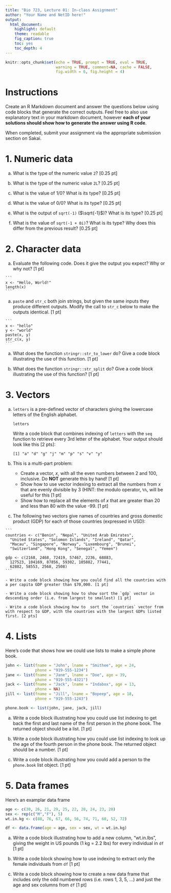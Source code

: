 ```yaml
---
title: "Bio 723, Lecture 01: In-class Assignment"
author: "Your Name and NetID here!"
output:
  html_document:
    highlight: default
    theme: readable
    fig_caption: true
    toc: yes
    toc_depth: 4
---
```


```r
knitr::opts_chunk$set(echo = TRUE, prompt = TRUE, eval = TRUE, 
                      warning = TRUE, comment=NA, cache = FALSE,
                      fig.width = 6, fig.height = 4)
```


# Instructions

Create an R Markdown document and answer the questions below using code blocks that generate the correct outputs. Feel free to also use explanatory text in your markdown document, however **each of your solutions should show how to generate the answer using R code**.

When completed, submit your assignment via the appropriate submission section on Sakai.



# 1. Numeric data

 a. What is the type of the numeric value `2`? [0.25 pt]

 a. What is the type of the numeric value `2L`? [0.25 pt]

 a. What is the value of $1/0$? What is its type? [0.25 pt]

 a. What is the value of $0/0$? What is its type? [0.25 pt]

 a. What is the output of `sqrt(-1)` ($\sqrt{-1}$)?  What is its type?  [0.25 pt]
 
 a. What is the value of `sqrt(-1 + 0i)`? What is its type?  Why does this differ from the previous result? [0.25 pt]

# 2. Character data 

  a. Evaluate the following code. Does it give the output you expect? Why or why not? [1 pt]
 
    ```
    x <- "Hello, World!"
    length(x)
    ```

  a. `paste` and `str_c` both join strings, but given the same inputs they produce different outputs.  Modify the call to `str_c` below to make the outputs identical. [1 pt]
  
    ```
    x <- "hello"
    y <- "world"
    paste(x, y)
    str_c(x, y)
    ```

  a. What does the function `stringr::str_to_lower` do?  Give a code block illustrating the use of this function. [1 pt]
  
  a. What does the function `stringr::str_split` do? Give a code block illustrating the use of this function? [1 pt]
  

# 3. Vectors

 a. `letters` is a pre-defined vector of characters giving the lowercase letters of the English alphabet.
 
    ```
    letters
    ```
 
    Write a code block that combines indexing of `letters` with the `seq` function to retrieve every 3rd letter of the alphabet.  Your output should look like this [2 pts]:
 
    ```
    [1] "a" "d" "g" "j" "m" "p" "s" "v" "y"
    ```
    
 a. This is a multi-part problem:
 
    - Create a vector, $x$, with all the even numbers between 2 and 100, inclusive. Do **NOT** generate this by hand! [1 pt]  
    - Show how to use vector indexing to extract all the numbers from $x$ that are evenly divisible by 3 (HINT: the modulo operator, `%%`, will be useful for this [1 pt]
    - Show how to replace all the elements of $x$ that are greater than 20 and less than 80 with the value -99. [1 pt]
    

 a.  The following two vectors give names of countries and gross domestic product (GDP) for each of those countries (expressed in USD):
 
    ```
    countries <- c("Benin", "Nepal", "United Arab Emirates", 
      "United States", "Solomon Islands", "Ireland", "Qatar", 
      "Macau", "Singapore", "Norway", "Luxembourg", "Brunei", 
      "Switzerland", "Hong Kong", "Senegal", "Yemen")
    
    gdp <- c(2168, 2468, 72419, 57467, 2236, 68883, 
      127523, 104169, 87856, 59302, 105882, 77441, 
      62882, 58553, 2568, 2508)
    ```
   
    - Write a code block showing how you could find all the countries with a per capita GDP greater than $70,000. [1 pt]
 
    - Write a code block showing how to show sort the `gdp` vector in descending order (i.e. from largest to smallest) [1 pt]
 
    - Write a code block showing how to  sort the `countries` vector from with respect to GDP, with the countries with the largest GDPs listed first. [2 pts]    
 
 
 
# 4. Lists


Here's code that shows how we could use lists to make a simple phone book.

```r
john <- list(fname = "John", lname = "Smithee", age = 24,
             phone = "919-555-1234")
jane <- list(fname = "Jane", lname = "Doe", age = 39,
             phone = "919-555-4321")
jack <- list(fname = "Jack", lname = "Indabox", age = 13,
             phone = NA)
jill <- list(fname = "Jill", lname = "Bopeep", age = 18,
             phone = "919-555-1243")

phone.book <- list(john, jane, jack, jill)
```

 a. Write a code block illustrating how you could use list indexing to get back the first and last name of the first person in the phone book.  The returned object should be a list. [1 pt]

 a. Write a code block illustrating how you could use list indexing to look up the age of the fourth person in the phone book. The returned object should be a number. [1 pt]
 
 a. Write a code block illustrating how you could add a person to the `phone.book` list object. [1 pt]
 
 
# 5. Data frames

Here's an examplar data frame

```r
age <- c(30, 26, 21, 29, 25, 22, 28, 24, 23, 20)
sex <- rep(c("M","F"), 5)
wt.in.kg <- c(88, 76, 67, 66, 56, 74, 71, 60, 52, 72)

df <- data.frame(age = age, sex = sex, wt = wt.in.kg)
```

 a. Write a code block illustrating how to add a new column, "wt.in.lbs", giving the weight in US pounds (1 kg = 2.2 lbs) for every individual in `df` [1 pt]

 a. Write a code block showing how to use indexing to extract only the female individuals from `df` [1 pt]
 

 a. Write a code block showing how to create a new data frame that includes only the odd numbered rows (i.e. rows 1, 3, 5, ...) and just the age and sex columns from `df` [1 pt]